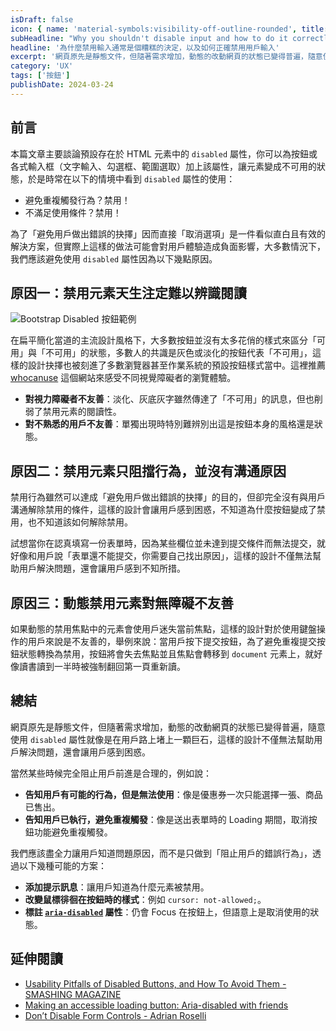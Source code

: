 ```yaml
---
isDraft: false
icon: { name: 'material-symbols:visibility-off-outline-rounded', title: '眼睛上有一條斜線符號' }
subHeadline: "Why you shouldn't disable input and how to do it correctly"
headline: '為什麼禁用輸入通常是個糟糕的決定，以及如何正確禁用用戶輸入'
excerpt: '網頁原先是靜態文件，但隨著需求增加，動態的改動網頁的狀態已變得普遍，隨意使用 `disabled` 屬性就像是在用戶路上堵上一顆巨石，這樣的設計不僅無法幫助用戶解決問題，還會讓用戶感到困惑。我們應該盡全力讓用戶知道問題原因，而不是只做到「阻止用戶的錯誤行為」。'
category: 'UX'
tags: ['按鈕']
publishDate: 2024-03-24
---
```


## 前言

本篇文章主要談論預設存在於 HTML 元素中的 `disabled` 屬性，你可以為按鈕或各式輸入框（文字輸入、勾選框、範圍選取）加上該屬性，讓元素變成不可用的狀態，於是時常在以下的情境中看到 `disabled` 屬性的使用：

- 避免重複觸發行為？禁用！
- 不滿足使用條件？禁用！

為了「避免用戶做出錯誤的抉擇」因而直接「取消選項」是一件看似直白且有效的解決方案，但實際上這樣的做法可能會對用戶體驗造成負面影響，大多數情況下，我們應該避免使用 `disabled` 屬性因為以下幾點原因。

## 原因一：禁用元素天生注定難以辨識閱讀

![Bootstrap Disabled 按鈕範例](./bootstrap-disabled-buttons.webp 'Disabled 樣式天生就很難辨識')

在扁平簡化當道的主流設計風格下，大多數按鈕並沒有太多花俏的樣式來區分「可用」與「不可用」的狀態，多數人的共識是灰色或淡化的按鈕代表「不可用」，這樣的設計抉擇也被刻進了多數瀏覽器甚至作業系統的預設按鈕樣式當中。這裡推薦 [whocanuse](https://www.whocanuse.com/) 這個網站來感受不同視覺障礙者的瀏覽體驗。

- **對視力障礙者不友善**：淡化、灰底灰字雖然傳達了「不可用」的訊息，但也削弱了禁用元素的閱讀性。
- **對不熟悉的用戶不友善**：單獨出現時特別難辨別出這是按鈕本身的風格還是狀態。

## 原因二：禁用元素只阻擋行為，並沒有溝通原因

禁用行為雖然可以達成「避免用戶做出錯誤的抉擇」的目的，但卻完全沒有與用戶溝通解除禁用的條件，這樣的設計會讓用戶感到困惑，不知道為什麼按鈕變成了禁用，也不知道該如何解除禁用。

試想當你在認真填寫一份表單時，因為某些欄位並未達到提交條件而無法提交，就好像和用戶說「表單還不能提交，你需要自己找出原因」，這樣的設計不僅無法幫助用戶解決問題，還會讓用戶感到不知所措。

## 原因三：動態禁用元素對無障礙不友善

如果動態的禁用焦點中的元素會使用戶迷失當前焦點，這樣的設計對於使用鍵盤操作的用戶來說是不友善的，舉例來說：當用戶按下提交按鈕，為了避免重複提交按鈕狀態轉換為禁用，按鈕將會失去焦點並且焦點會轉移到 `document` 元素上，就好像讀書讀到一半時被強制翻回第一頁重新讀。

## 總結

網頁原先是靜態文件，但隨著需求增加，動態的改動網頁的狀態已變得普遍，隨意使用 `disabled` 屬性就像是在用戶路上堵上一顆巨石，這樣的設計不僅無法幫助用戶解決問題，還會讓用戶感到困惑。

當然某些時候完全阻止用戶前進是合理的，例如說：

- **告知用戶有可能的行為，但是無法使用**：像是優惠券一次只能選擇一張、商品已售出。
- **告知用戶已執行，避免重複觸發**：像是送出表單時的 Loading 期間，取消按鈕功能避免重複觸發。

我們應該盡全力讓用戶知道問題原因，而不是只做到「阻止用戶的錯誤行為」，透過以下幾種可能的方案：

- **添加提示訊息**：讓用戶知道為什麼元素被禁用。
- **改變鼠標徘徊在按鈕時的樣式**：例如 `cursor: not-allowed;`。
- **標註 [`aria-disabled`](https://developer.mozilla.org/en-US/docs/Web/Accessibility/ARIA/Attributes/aria-disabled) 屬性**：仍會 Focus 在按鈕上，但語意上是取消使用的狀態。

## 延伸閱讀

- [Usability Pitfalls of Disabled Buttons, and How To Avoid Them - SMASHING MAGAZINE](https://www.smashingmagazine.com/2021/08/frustrating-design-patterns-disabled-buttons/)
- [Making an accessible loading button: Aria-disabled with friends](https://www.bekk.christmas/post/2023/24/accessible-loading-button)
- [Don’t Disable Form Controls - Adrian Roselli](https://adrianroselli.com/2024/02/dont-disable-form-controls.html)

